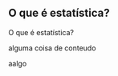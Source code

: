 ## O que é estatística? {.headline-page .headline2-page #sumario .visuallyhidden }

[O que é estatística?]{.headline-page .headline2-page #sumario .visuallyhidden }

alguma coisa de conteudo

[aalgo]{.headline}